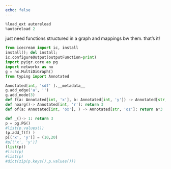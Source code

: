 ```yaml
---
echo: false
---
```

```python
%load_ext autoreload
%autoreload 2
```
just need functions structured in a graph
and mappings bw them.
that's it!
```python
from icecream import ic, install
install(); del install;
ic.configureOutput(outputFunction=print) 
import pyigr.core as pg
import networkx as nx
g = nx.MultiDiGraph()
from typing import Annotated

Annotated[int, 'sdf' ].__metadata__
g.add_edge('a', '')
g.add_node(3)
def f(a: Annotated[int, 'x'], b: Annotated[int, 'y']) -> Annotated[str, 'z']: return a+b
def noarg()-> Annotated[int, 'r']: return 3
def of(a: Annotated[int, 'ox'], ) -> Annotated[str, 'oz']: return a*3

def _()-> 1: return 3
p = pg.PG()
#list(p.values())
(p.add_f(f) )
p[('x', 'y')] = (10,20)
#p[('x', 'y')] 
(list(p)) 
#list(p) 
#list(p) 
#dict(zip(p.keys(),p.values()))
```
